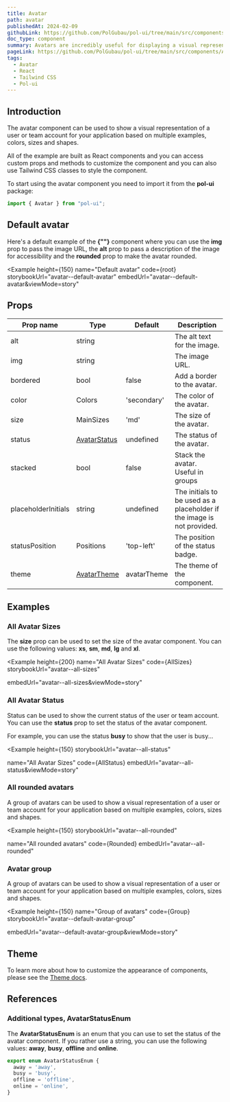 ```yaml
---
title: Avatar
path: avatar
publishedAt: 2024-02-09
githubLink: https://github.com/PolGubau/pol-ui/tree/main/src/components/Avatar
doc_type: component
summary: Avatars are incredibly useful for displaying a visual representation of a user or team account for your application. The Avatar component can be used to show a visual representation of a user or team account for your application based on multiple examples, colors, sizes and shapes.
pageLink: https://github.com/PolGubau/pol-ui/tree/main/src/components/Avatar
tags:
  - Avatar
  - React
  - Tailwind CSS
  - Pol-ui
---
```








## Introduction

The avatar component can be used to show a visual representation of a user or team account for your application based on multiple examples, colors, sizes and shapes.

All of the example are built as React components and you can access custom props and methods to customize the component and you can also use Tailwind CSS classes to style the component.

To start using the avatar component you need to import it from the **pol-ui** package:

```jsx
import { Avatar } from "pol-ui";
```

## Default avatar

Here's a default example of the **{"<Avatar>"}** component where you can use the **img** prop to pass the image URL, the **alt** prop to pass a description of the image for accessibility and the **rounded** prop to make the avatar rounded.

<Example
  height={150}
name="Default avatar"
code={root}
storybookUrl="avatar--default-avatar"
embedUrl="avatar--default-avatar&viewMode=story"

>

  <RootCode />
</Example>

## Props

| Prop name           | Type                                                           | Default     | Description                                                            |
| ------------------- | -------------------------------------------------------------- | ----------- | ---------------------------------------------------------------------- |
| alt                 | string                                                         |             | The alt text for the image.                                            |
| img                 | string                                                         |             | The image URL.                                                         |
| bordered            | bool                                                           | false       | Add a border to the avatar.                                            |
| color               | Colors                                                         | 'secondary' | The color of the avatar.                                               |
| size                | MainSizes                                                      | 'md'        | The size of the avatar.                                                |
| status              | [AvatarStatus](/docs/avatar#additional-types-avatarstatusenum) | undefined   | The status of the avatar.                                              |
| stacked             | bool                                                           | false       | Stack the avatar. Useful in groups                                     |
| placeholderInitials | string                                                         | undefined   | The initials to be used as a placeholder if the image is not provided. |
| statusPosition      | Positions                                                      | 'top-left'  | The position of the status badge.                                      |
| theme               | [AvatarTheme](#theme)                                          | avatarTheme | The theme of the component.                                            |

## Examples

### All Avatar Sizes

The **size** prop can be used to set the size of the avatar component. You can use the following values: **xs**, **sm**, **md**, **lg** and **xl**.

<Example
  height={200}
name="All Avatar Sizes"
code={AllSizes}
storybookUrl="avatar--all-sizes"

embedUrl="avatar--all-sizes&viewMode=story"

>

  <AllSizesCode />
</Example>

### All Avatar Status

Status can be used to show the current status of the user or team account. You can use the **status** prop to set the status of the avatar component.

For example, you can use the status **busy** to show that the user is busy...

<Example
  height={150}
  storybookUrl="avatar--all-status"

name="All Avatar Sizes"
code={AllStatus}
embedUrl="avatar--all-status&viewMode=story"

>

  <AllStatusCode />
</Example>

### All rounded avatars

A group of avatars can be used to show a visual representation of a user or team account for your application based on multiple examples, colors, sizes and shapes.

<Example
  height={150}
    storybookUrl="avatar--all-rounded"

name="All rounded avatars"
code={Rounded}
embedUrl="avatar--all-rounded"

>

  <RoundedCode />
</Example>

### Avatar group

A group of avatars can be used to show a visual representation of a user or team account for your application based on multiple examples, colors, sizes and shapes.

<Example
  height={150}
name="Group of avatars"
code={Group}    
storybookUrl="avatar--default-avatar-group"

embedUrl="avatar--default-avatar-group&viewMode=story"

>

  <GroupCode />
</Example>

## Theme

To learn more about how to customize the appearance of components, please see the [Theme docs](/docs/theme).

<Theme />

## References

### Additional types, AvatarStatusEnum

The **AvatarStatusEnum** is an enum that you can use to set the status of the avatar component. If you rather use a string, you can use the following values: **away**, **busy**, **offline** and **online**.

```js
export enum AvatarStatusEnum {
  away = 'away',
  busy = 'busy',
  offline = 'offline',
  online = 'online',
}

```
